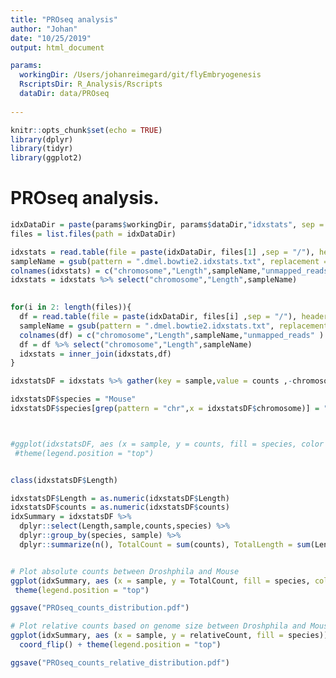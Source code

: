 ```yaml
---
title: "PROseq analysis"
author: "Johan"
date: "10/25/2019"
output: html_document

params:
  workingDir: /Users/johanreimegard/git/flyEmbryogenesis
  RscriptsDir: R_Analysis/Rscripts  
  dataDir: data/PROseq
  
---
```


```r

knitr::opts_chunk$set(echo = TRUE)
library(dplyr)
library(tidyr)
library(ggplot2)
```

# PROseq analysis.


```r

idxDataDir = paste(params$workingDir, params$dataDir,"idxstats", sep = "/")
files = list.files(path = idxDataDir)

idxstats = read.table(file = paste(idxDataDir, files[1] ,sep = "/"), header = F, sep = "\t")
sampleName = gsub(pattern = ".dmel.bowtie2.idxstats.txt", replacement = "", x = files[1])
colnames(idxstats) = c("chromosome","Length",sampleName,"unmapped_reads" )
idxstats = idxstats %>% select("chromosome","Length",sampleName)
  

for(i in 2: length(files)){
  df = read.table(file = paste(idxDataDir, files[i] ,sep = "/"), header = F, sep = "\t")
  sampleName = gsub(pattern = ".dmel.bowtie2.idxstats.txt", replacement = "", x = files[i])
  colnames(df) = c("chromosome","Length",sampleName,"unmapped_reads" )
  df = df %>% select("chromosome","Length",sampleName)
  idxstats = inner_join(idxstats,df)
}

idxstatsDF = idxstats %>% gather(key = sample,value = counts ,-chromosome,-Length )

idxstatsDF$species = "Mouse"
idxstatsDF$species[grep(pattern = "chr",x = idxstatsDF$chromosome)] = "Drosophila"



#ggplot(idxstatsDF, aes (x = sample, y = counts, fill = species, color = chromosome)) +geom_col(position = "fill")+ coord_flip() +
 #theme(legend.position = "top")


class(idxstatsDF$Length)

idxstatsDF$Length = as.numeric(idxstatsDF$Length)
idxstatsDF$counts = as.numeric(idxstatsDF$counts)
idxSummary = idxstatsDF %>% 
  dplyr::select(Length,sample,counts,species) %>%
  dplyr::group_by(species, sample) %>%
  dplyr::summarize(n(), TotalCount = sum(counts), TotalLength = sum(Length), relativeCount = TotalCount/ TotalLength )


# Plot absolute counts between Droshphila and Mouse
ggplot(idxSummary, aes (x = sample, y = TotalCount, fill = species, color = )) +geom_col(position = "fill")+ coord_flip() +
 theme(legend.position = "top")

ggsave("PROseq_counts_distribution.pdf")

# Plot relative counts based on genome size between Droshphila and Mouse
ggplot(idxSummary, aes (x = sample, y = relativeCount, fill = species)) +geom_col(position = "fill")+
  coord_flip() + theme(legend.position = "top")

ggsave("PROseq_counts_relative_distribution.pdf")

```

